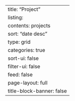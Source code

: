 ---
title: "Project"
listing:
  contents: projects
  sort: "date desc"
  type: grid
  categories: true
  sort-ui: false
  filter-ui: false
  feed: false
page-layout: full
title-block-banner: false
---